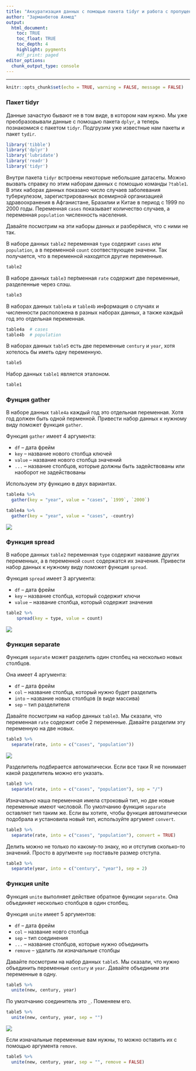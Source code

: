 ```yaml
---
title: "Аккуратизация данных с помощью пакета tidyr и работа с пропущенными значениями"
author: "Зарманбетов Ахмед"
output: 
  html_document:
    toc: TRUE
    toc_float: TRUE
    toc_depth: 4
    highlight: pygments
    #df_print: paged
editor_options: 
  chunk_output_type: console
---
```

---
```r
knitr::opts_chunk$set(echo = TRUE, warning = FALSE, message = FALSE)
```

### Пакет tidyr
 
Данные зачастую бывают не в том виде, в котором нам нужно. Мы уже преобразовывали данные с помощью пакета `dplyr`, а теперь познакомися с пакетом `tidyr`. Подгрузим уже известные нам пакеты и пакет `tydir`.

```r
library('tibble')
library('dplyr')
library('lubridate')
library('readr')
library('tidyr')
```

Внутри пакета `tidyr` встроены некоторые небольшие датасеты. Можно вызвать справку по этим наборам данных с помощью команды `?table1`. В этих наборах данных показано число случаев заболевания туберкулезом, зарегистрированных всемирной организацией здравоохранения в Афганистане, Бразилии и Китае в период с 1999 по 2000 годы. Переменная `cases` показывает количество случаев, а переменная `population` численность населения.

Давайте посмотрим на эти наборы данных и разберёмся, что с ними не так.

В наборе данных `table2` переменная `type` содержит `cases` или `population`, а в переменной `count` соотвествующее значени. Так получается, что в переменной находятся другие переменные.

```r
table2
```

В наборе данных `table3` перtменная `rate` содержит две переменные, разделенные через слэш.

```r
table3
```

В наборах данных `table4a` и `table4b` информация о случаях и численности расположена в разных наборах данных, а также каждый год это отдельная переменная.

```r
table4a  # cases
table4b  # population
```

В наборах данных `table5` есть две переменные `century` и `year`, хотя хотелось бы иметь одну переменную.

```r
table5
```

Набор данных `table1` является эталоном.

```r
table1
```

### Фунция gather

В наборе данных `table4a` каждый год это отдельная переменная. Хотя год должен быть одной перменной. Привести набор данных к нужному виду поможет функция `gather`.

Функция `gather` имеет 4 аргумента:

* `df` -- дата фрейм
* `key` -- название нового столбца ключей
* `value` -- название нового столбца значений
* `...` -- название столбцов, которые должны быть задействованы или наоборот не задействованы

Используем эту функцию в двух вариантах.

```r
table4a %>% 
  gather(key = "year", value = "cases", `1999`, `2000`)
```

```r
table4a %>% 
  gather(key = "year", value = "cases", -country)
```

![](pictures/gather.png)

### Функция spread

В наборе данных `table2` переменная `type` содержит название других переменных, а в переменной `count` содержатся их значения. Привести набор данных к нужному виду поможет функция `spread`.

Функция `spread` имеет 3 аргумента:

* `df` -- дата фрейм
* `key` -- название столбца, который содержит ключи
* `value` -- название столбца, который содержит значения

```r
table2 %>%
    spread(key = type, value = count)
```

![](pictures/spread.png)

### Функция separate

Функция `separate` может разделить один столбец на несколько новых столбцов.

Она имеет 4 аргумента:

* `df` -- дата фрейм
* `col` -- название столбца, который нужно будет разделить
* `into` -- название новых столбцов (в виде массива)
* `sep` -- тип разделителя

Давайте посмотрим на набор данных `table3`. Мы сказали, что переменная `rate` содержит себе 2 переменные. Давайте разделим эту переменную на две новых.

```r
table3 %>% 
  separate(rate, into = c("cases", "population"))
```

![](pictures/separate.png)

Разделитель подбирается автоматически. Если все таки R не понимает какой разделитель можно его указать.

```r
table3 %>% 
  separate(rate, into = c("cases", "population"), sep = "/")
```

Изначально наша переменная имела строковый тип, но две новые переменные имеют числовой. По умолчанию функция `separate` оставляет тип таким же. Если вы хотите, чтобы функция автоматически подобрала и установила новый тип, используйте аргумент `convert`. 

```r
table3 %>% 
  separate(rate, into = c("cases", "population"), convert = TRUE)
```

Делить можно не только по какому-то знаку, но и отступив сколько-то значений. Просто в аругменте `sep` поставьте размер отступа.

```r
table3 %>% 
  separate(year, into = c("century", "year"), sep = 2)
```

### Функция unite

Функция `unite` выполняет действие обратное функции `separate`. Она объединяет несколько столбцов в один столбец.

Функция `unite` имеет 5 аргументов:

* `df` -- дата фрейм
* `col` -- название новго столбца
* `sep` -- тип соединения
* `...` -- название столбцов, которые нужно объединить
* `remove` -- удалить ли изначальные столбцы

Давайте посмотрим на набор данных `table5`. Мы сказали, что нужно объединить переменные `century` и `year`. Давайте объединим эти переменные в одну.

```r
table5 %>% 
  unite(new, century, year)
```

По умолчанию соединитель это `_`. Поменяем его.

```r
table5 %>% 
  unite(new, century, year, sep = "")
```

![](pictures/unite.png)

Если изначальные переменные вам нужны, то можно оставить их с помощью аргумента `remove`.

```r
table5 %>% 
  unite(new, century, year, sep = "", remove = FALSE) 
```

















